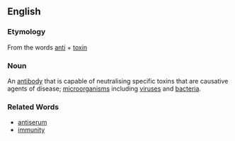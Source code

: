 ==English==

=== Etymology ===
From the words [[anti]] + [[toxin]]

=== Noun ===
An [[antibody]] that is capable of neutralising specific toxins that are causative agents of disease; [[microorganism]]s including [[virus]]es and [[bacteria]]. 

=== Related Words ===
*[[antiserum]]
*[[immunity]]
